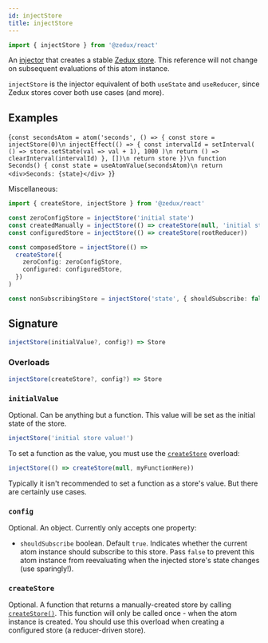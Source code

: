 ```yaml
---
id: injectStore
title: injectStore
---
```



```ts
import { injectStore } from '@zedux/react'
```

An [injector](../glossary#injector) that creates a stable [Zedux store](../classes/Store). This reference will not change on subsequent evaluations of this atom instance.

`injectStore` is the injector equivalent of both `useState` and `useReducer`, since Zedux stores cover both use cases (and more).

## Examples

<LiveEditor ecosystemId="injectStore/example" resultVar="Seconds">{`
const secondsAtom = atom('seconds', () => {
  const store = injectStore(0)\n
  injectEffect(() => {
    const intervalId = setInterval(
      () => store.setState(val => val + 1),
      1000
    )\n
    return () => clearInterval(intervalId)
  }, [])\n
  return store
})\n
function Seconds() {
  const state = useAtomValue(secondsAtom)\n
  return <div>Seconds: {state}</div>
}
`}</LiveEditor>

Miscellaneous:

```ts
import { createStore, injectStore } from '@zedux/react'

const zeroConfigStore = injectStore('initial state')
const createdManually = injectStore(() => createStore(null, 'initial state'))
const configuredStore = injectStore(() => createStore(rootReducer))

const composedStore = injectStore(() =>
  createStore({
    zeroConfig: zeroConfigStore,
    configured: configuredStore,
  })
)

const nonSubscribingStore = injectStore('state', { shouldSubscribe: false })
```

## Signature

```ts
injectStore(initialValue?, config?) => Store
```

### Overloads

```ts
injectStore(createStore?, config?) => Store
```

### `initialValue`

Optional. Can be anything but a function. This value will be set as the initial state of the store.

```ts
injectStore('initial store value!')
```

To set a function as the value, you must use the [`createStore`](#createstore) overload:

```ts
injectStore(() => createStore(null, myFunctionHere))
```

Typically it isn't recommended to set a function as a store's value. But there are certainly use cases.

### `config`

Optional. An object. Currently only accepts one property:

- `shouldSubscribe` boolean. Default `true`. Indicates whether the current atom instance should subscribe to this store. Pass `false` to prevent this atom instance from reevaluating when the injected store's state changes (use sparingly!).

### `createStore`

Optional. A function that returns a manually-created store by calling [`createStore()`](../factories/createStore). This function will only be called once - when the atom instance is created. You should use this overload when creating a configured store (a reducer-driven store).
